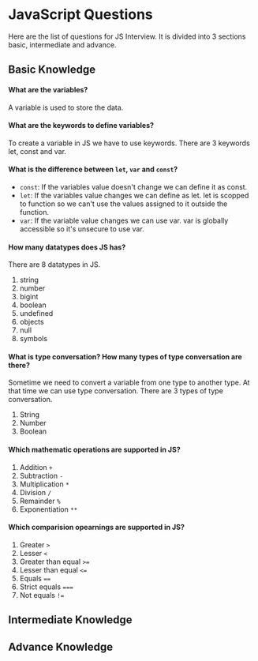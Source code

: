# JavaScript Questions

Here are the list of questions for JS Interview. It is divided into 3 sections basic, intermediate and advance.

## Basic Knowledge

#### What are the variables?

A variable is used to store the data.

#### What are the keywords to define variables?

To create a variable in JS we have to use keywords. There are 3 keywords let, const and var.

#### What is the difference between `let`, `var` and `const`?

- `const`: If the variables value doesn't change we can define it as const.
- `let`: If the variables value changes we can define as let. let is scopped to function so we can't use the values assigned to it outside the function.
- `var`: If the variable value changes we can use var. var is globally accessible so it's unsecure to use var.

#### How many datatypes does JS has?

There are 8 datatypes in JS.

1. string
2. number
3. bigint
4. boolean
5. undefined
6. objects
7. null
8. symbols

#### What is type conversation? How many types of type conversation are there?

Sometime we need to convert a variable from one type to another type. At that time we can use type conversation. There are 3 types of type conversation.

1. String
2. Number
3. Boolean

#### Which mathematic operations are supported in JS?

1. Addition `+`
2. Subtraction `-`
3. Multiplication `*`
4. Division `/`
5. Remainder `%`
6. Exponentiation `**`

#### Which comparision opearnings are supported in JS?

1. Greater `>`
2. Lesser `<`
3. Greater than equal `>=`
4. Lesser than equal `<=`
5. Equals `==`
6. Strict equals `===`
7. Not equals `!=`

## Intermediate Knowledge

## Advance Knowledge
